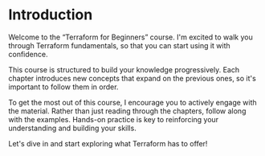 
<CourseContentLayout>

# Introduction

Welcome to the “Terraform for Beginners” course. I'm excited to walk you through Terraform fundamentals, so that you can start using it with confidence.

This course is structured to build your knowledge progressively. Each chapter introduces new concepts that expand on the previous ones, so it's important to follow them in order.

To get the most out of this course, I encourage you to actively engage with the material. Rather than just reading through the chapters, follow along with the examples. Hands-on practice is key to reinforcing your understanding and building your skills.

Let's dive in and start exploring what Terraform has to offer!

</CourseContentLayout>
